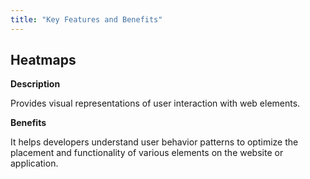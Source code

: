 ```yaml
---
title: "Key Features and Benefits"
---
```

## Heatmaps

**Description**

Provides visual representations of user interaction with web elements.

**Benefits**

It helps developers understand user behavior patterns to optimize the placement and functionality of various elements on the website or application.

